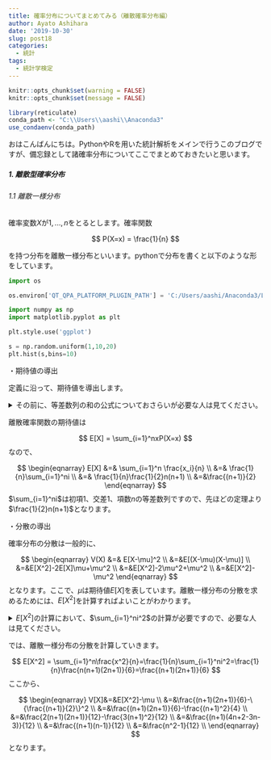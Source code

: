 ```yaml
---
title: 確率分布についてまとめてみる（離散確率分布編）
author: Ayato Ashihara
date: '2019-10-30'
slug: post18
categories:
  - 統計
tags:
  - 統計学検定
---
```


<!--more-->

```r
knitr::opts_chunk$set(warning = FALSE)
knitr::opts_chunk$set(message = FALSE)
```

```r
library(reticulate)
conda_path <- "C:\\Users\\aashi\\Anaconda3"
use_condaenv(conda_path)
```

おはこんばんにちは。PythonやRを用いた統計解析をメインで行うこのブログですが、備忘録として諸確率分布についてここでまとめておきたいと思います。

##### 1. 離散型確率分布

###### 1.1 離散一様分布
確率変数$X$が$1,...,n$をとるとします。確率関数

$$
P(X=x) = \frac{1}{n}
$$

を持つ分布を離散一様分布といいます。pythonで分布を書くと以下のような形をしています。

```python
import os

os.environ['QT_QPA_PLATFORM_PLUGIN_PATH'] = 'C:/Users/aashi/Anaconda3/Library/plugins/platforms'
```


```python
import numpy as np
import matplotlib.pyplot as plt

plt.style.use('ggplot')

s = np.random.uniform(1,10,20)
plt.hist(s,bins=10)

```

・期待値の導出

定義に沿って、期待値を導出します。

<details><summary>その前に、等差数列の和の公式についておさらいが必要な人は見てください。</summary>
初項$a$、交差$d$、項数$n$であるような等差数列の和は、
$$
S = \frac{1}{2}n(2a+(n-1)d)
$$
で求められます。

（証明）
数列を二通りで書きます。1つはそのまま、2つ目は逆順です。

$$
S = a + (a+d) + (a+2d) + ... + \{a + (n-2)d\} + \{a + (n-1)d\} \\
S = \{a + (n-1)d\} + \{a + (n-2)d\} + ... + (a+2d) +(a+d) + a
$$
この2本の方程式を縦に見て、同じ位置の項を足し合わせると、$2a + (n-d)$がn個できちゃいます。

$$
\begin{eqnarray}
2S &=& 2a + (n-1)d + 2a + (n-1)d + ... + 2a + (n-1)d \\
&=& n(2a + (n-1)d)
\end{eqnarray}
$$
よって、

$$
S = \frac{1}{2}n(2a + (n-1)d)
$$
</details>

離散確率関数の期待値は

$$
E[X] = \sum_{i=1}^nxP(X=x)
$$
なので、

$$
\begin{eqnarray}
E[X] &=& \sum_{i=1}^n \frac{x_i}{n} \\
&=& \frac{1}{n}\sum_{i=1}^ni \\
&=& \frac{1}{n}\frac{1}{2}n(n+1) \\
&=&\frac{(n+1)}{2}
\end{eqnarray}
$$
$\sum_{i=1}^ni$は初項1、交差1、項数$n$の等差数列ですので、先ほどの定理より$\frac{1}{2}n(n+1)$となります。

・分散の導出

確率分布の分散は一般的に、

$$
\begin{eqnarray}
V(X) &=& E[X-\mu]^2 \\
&=&E[(X-\mu)(X-\mu)] \\
&=&E[X^2]-2E[X]\mu+\mu^2 \\
&=&E[X^2]-2\mu^2+\mu^2 \\
&=&E[X^2]-\mu^2
\end{eqnarray}
$$
となります。ここで、$\mu$は期待値$E[X]$を表しています。離散一様分布の分散を求めるためには、$E[X^2]$を計算すればよいことがわかります。

<details><summary>$E[X^2]$の計算において、$\sum_{i=1}^ni^2$の計算が必要ですので、必要な人は見てください。</summary>

$$
$\sum_{i=1}^ni^2$ = \frac{n(n+1)(2n+1)}{6}
$$

（証明）
$(k+1)^3-k^3=3k^2+3k+1$に順に$k=1,2,...,n$を代入し、縦に揃えます。

$$
\begin{eqnarray}
2^3-1^3&=&3・1^2+3・1+1 \\
3^3-2^3&=&3・2^2+3・2+1 \\
4^3-3^3&=&3・3^2+3・3+1 \\
....\\
(n+1)^3-n^3&=&3・n^2+3・n+1

\end{eqnarray}
$$

これら方程式を縦に見て、足し合わせると左辺がすっきりして、

$$
(n+1)^3-1=3\sum_{k=1}^nk^2+3\sum_{k=1}^nk+n \\
$$
$\sum_{k=1}^nk=\frac{n(n+1)}{2}$は先ほど求めているので代入すると、

$$
(n+1)^3-1=3\sum_{k=1}^nk^2+3\frac{n(n+1)}{2}+n \\
$$
ここから

$$
\begin{eqnarray}
3\sum_{k=1}^nk^2&=&(n+1)^3-1-(3\frac{n(n+1)}{2}+n)\\
\sum_{k=1}^nk^2&=&\frac{1}{3}\{(n+1)^3-1-(3\frac{n(n+1)}{2}+n)\}\\
&=&\frac{1}{6}\{2(n+1)^3-2-3n(n+1)-2n\}\\
&=&\frac{1}{6}\{2n^3+6n^2+6n+2-2-3n^2-3n-2n\}\\
&=&\frac{1}{6}\{2n^3+3n^2+n\}\\
&=&\frac{1}{6}n\{2n^2+3n+1\}\\
&=&\frac{1}{6}n(n+1)(2n+1)\\
\end{eqnarray}
$$
</details>

では、離散一様分布の分散を計算していきます。

$$
E[X^2] = \sum_{i=1}^n\frac{x^2}{n}=\frac{1}{n}\sum_{i=1}^ni^2=\frac{1}{n}\frac{n(n+1)(2n+1)}{6}=\frac{(n+1)(2n+1)}{6}
$$
ここから、

$$
\begin{eqnarray}
V[X]&=&E[X^2]-\mu \\
&=&\frac{(n+1)(2n+1)}{6}-\{\frac{(n+1)}{2}\}^2 \\
&=&\frac{(n+1)(2n+1)}{6}-\frac{(n+1)^2}{4} \\
&=&\frac{2(n+1)(2n+1)}{12}-\frac{3(n+1)^2}{12} \\
&=&\frac{(n+1)(4n+2-3n-3)}{12} \\
&=&\frac{(n+1)(n-1)}{12} \\
&=&\frac{n^2-1}{12} \\
\end{eqnarray}
$$
となります。


